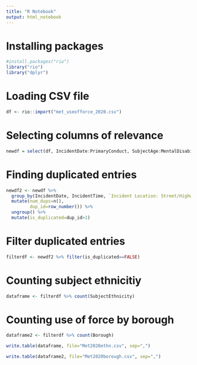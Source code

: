 ```yaml
---
title: "R Notebook"
output: html_notebook
---
```


# Installing packages 

```r
#install.packages("rio")
library("rio")
library("dplyr")
```

# Loading CSV file 

```r
df <- rio::import("met_useofforce_2020.csv")
```
# Selecting columns of relevance 

```r
newdf = select(df, IncidentDate:PrimaryConduct, SubjectAge:MentalDisability)
```

# Finding duplicated entries

```r
newdf2 <- newdf %>%
  group_by(IncidentDate, IncidentTime, `Incident Location: Street/Highway`, `Incident Location: Public Transport`, `Incident Location: Retail Premises`, `Incident Location: Open ground (e.g. park, car park, field)`, `Incident Location: Licensed Premises`, `Incident Location: Sports or Event Stadia`, `Incident Location: Hospital/A&E (non-mental-health setting)`, `Incident Location: Mental Health Setting`, `Incident Location: Police vehicle with prisoner handling cage`, `Incident Location: Police vehicle without prisoner handling cage`, `Incident Location: Dwelling`, `Incident Location: Police station (excluding custody block)`, `Incident Location: Custody Block`, `Incident Location: Ambulance`, `Incident Location: Other`, Borough, SubjectAge, SubjectEthnicity, SubjectGender, PhysicalDisability, MentalDisability) %>%
  mutate(num_dups=n(),
         dup_id=row_number()) %>%
  ungroup() %>%
  mutate(is_duplicated=dup_id>1)
```

# Filter duplicated entries 

```r
filterdf <- newdf2 %>% filter(is_duplicated==FALSE)
```

# Counting subject ethnicitiy 

```r
dataframe <- filterdf %>% count(SubjectEthnicity)
```
# Counting use of force by borough 

```r
dataframe2 <- filterdf %>% count(Borough)
```

```r
write.table(dataframe, file="Met2020ethn.csv", sep=",")
```

```r
write.table(dataframe2, file="Met2020borough.csv", sep=",")
```

